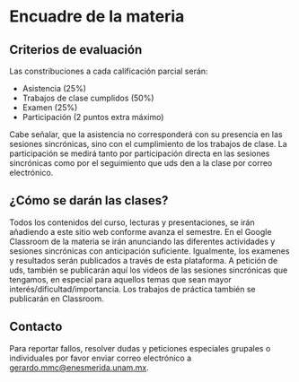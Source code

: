 # Encuadre de la materia

## Criterios de evaluación

Las constribuciones a cada calificación parcial serán:

- Asistencia (25%)
- Trabajos de clase cumplidos (50%)
- Examen (25%)
- Participación (2 puntos extra máximo) 

Cabe señalar, que la asistencia no corresponderá con su presencia en las sesiones sincrónicas, sino con el cumplimiento de los trabajos de clase. La participación se medirá tanto por participación directa en las sesiones sincrónicas como por el seguimiento que uds den a la clase por correo electrónico.

## ¿Cómo se darán las clases?

Todos los contenidos del curso, lecturas y presentaciones, se irán añadiendo a este sitio web conforme avanza el semestre. En el Google Classroom de la materia se irán anunciando las diferentes actividades y sesiones sincrónicas con anticipación suficiente. Igualmente, los examenes y resultados serán publicados a través de esta plataforma. A petición de uds, también se publicarán aquí los videos de las sesiones sincrónicas que tengamos, en especial para aquellos temas que sean mayor interés/dificultad/importancia. Los trabajos de práctica también se publicarán en Classroom.

## Contacto

Para reportar fallos, resolver dudas y peticiones especiales grupales o individuales por favor enviar correo electrónico a [gerardo.mmc@enesmerida.unam.mx](mailto:gerardo.mmc@enesmerida.unam.mx).